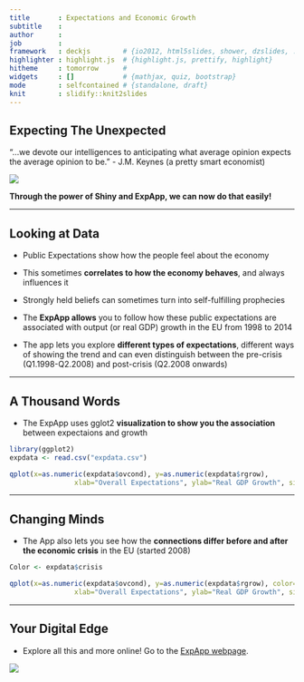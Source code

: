 ```yaml
---
title       : Expectations and Economic Growth
subtitle    : 
author      : 
job         : 
framework   : deckjs        # {io2012, html5slides, shower, dzslides, ...}
highlighter : highlight.js  # {highlight.js, prettify, highlight}
hitheme     : tomorrow      # 
widgets     : []            # {mathjax, quiz, bootstrap}
mode        : selfcontained # {standalone, draft}
knit        : slidify::knit2slides
---
```


## Expecting The Unexpected

 "...we devote our intelligences to anticipating what average opinion expects the average opinion to be." - J.M. Keynes (a pretty smart economist)

 <img src="keynes1.jpg" />

**Through the power of Shiny and ExpApp, we can now do that easily!**

---

## Looking at Data

* Public Expectations show how the people feel about the economy

* This sometimes **correlates to how the economy behaves**, and always influences it

* Strongly held beliefs can sometimes turn into self-fulfilling prophecies

* The **ExpApp allows** you to follow how these public expectations are associated with output (or real GDP) growth in the EU from 1998 to 2014

* The app lets you explore **different types of expectations**, different ways of showing the trend and can even distinguish between the pre-crisis (Q1.1998-Q2.2008) and post-crisis (Q2.2008 onwards) 

---

## A Thousand Words

* The ExpApp uses gglot2 **visualization to show you the association** between expectaions and growth

```r
library(ggplot2)
expdata <- read.csv("expdata.csv")
```

```r
qplot(x=as.numeric(expdata$ovcond), y=as.numeric(expdata$rgrow), 
                xlab="Overall Expectations", ylab="Real GDP Growth", size=I(3)) + geom_smooth(method=lm, lwd=1)
```    

---

## Changing Minds

* The App also lets you see how the **connections differ before and after the economic crisis** in the EU (started 2008)

```r
Color <- expdata$crisis
```

```r
qplot(x=as.numeric(expdata$ovcond), y=as.numeric(expdata$rgrow), color=Color,
                xlab="Overall Expectations", ylab="Real GDP Growth", size=I(3)) + geom_smooth(method=lm, lwd=1)
```

---

## Your Digital Edge

* Explore all this and more online! Go to the [ExpApp webpage](https://agerunov.shinyapps.io/ExpApp/).

<img src="expapp.jpg" />